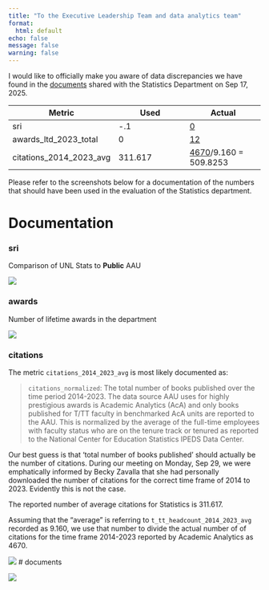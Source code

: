 ```yaml
---
title: "To the Executive Leadership Team and data analytics team"
format:
  html: default
echo: false
message: false
warning: false
---
```


I would like to officially make you aware of data discrepancies we have found in the [documents](#documents) shared with the Statistics Department on Sep 17, 2025.



| Metric | Used | Actual |
|-----------|-----------|-----------|
| sri      | -.1   | [0](#sri)   |
| awards_ltd_2023_total     | 0   | [12](#awards)   |
| citations_2014_2023_avg     | 311.617   | [4670](#citations)/9.160 = 509.8253  |

Please refer to the screenshots below for a documentation of the numbers that should have been used in the evaluation of the Statistics department. 



# Documentation

### sri 

Comparison of UNL Stats to **Public** AAU

![](images/unl-stats-public-aau.png)

### awards

Number of lifetime awards in the department

![](images/awards-unl-stats.png)

### citations

The metric `citations_2014_2023_avg` is most likely documented as: 

> `citations_normalized`: The total number of books published over the time period 2014-2023. The data source AAU uses for highly prestigious awards is Academic Analytics (AcA) and only books published for T/TT faculty in benchmarked AcA units are reported to the AAU. This is normalized by the average of the full-time employees with faculty status who are on the tenure track or tenured as reported to the National Center for Education Statistics IPEDS Data Center.

Our best guess is that 'total number of books published' should actually be the number of citations. During our meeting on Monday, Sep 29, we were emphatically informed by Becky Zavalla that she had personally downloaded the number of citations for the correct time frame of 2014 to 2023. Evidently this is not the case. 

The reported number of average citations for Statistics is 311.617.

Assuming that the "average" is referring to `t_tt_headcount_2014_2023_avg` recorded as 9.160, we use that number to divide the actual number of of citations for the time frame 2014-2023 reported by Academic Analytics as 4670.

![](images/citations-should-be.png)
# documents

![](images/email.png)
